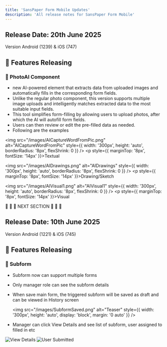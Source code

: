 ```yaml
---
title: 'SansPaper Form Mobile Updates'
description: 'All release notes for SansPaper Form Mobile'
---
```


## **Release Date**: 20th June 2025
Version Android (1239) & iOS (747) <br/>

## 🚀 Features Releasing

### 🔹 PhotoAI Component
- new AI-powered element that extracts data from uploaded images and automatically fills in the corresponding form fields. 
- Unlike the regular photo component, this version supports multiple image uploads and intelligently matches extracted data to the most suitable input fields.
- This tool simplifies form-filling by allowing users to upload photos, after which the AI will autofill form fields. 
- Users can then review or edit the pre-filled data as needed.
- Following are the examples

<div style={{
  display: 'flex',
  gap: '16px',
  justifyContent: 'center',
  flexWrap: 'nowrap',
  overflowX: 'auto',
  padding: '8px'
}}>
  <div style={{ textAlign: 'center' }}>

  <img
    src="/images/AICaptureWordFromPic.png"
    alt="AICaptureWordFromPic"
    style={{ width: '300px', height: 'auto', borderRadius: '8px', flexShrink: 0 }}
  />
      <p style={{ marginTop: '8px', fontSize: '14px' }}>Textual</p>
      </div>

  <div style={{ textAlign: 'center' }}>

  <img
    src="/images/AIDrawings.png"
    alt="AIDrawings"
    style={{ width: '300px', height: 'auto', borderRadius: '8px', flexShrink: 0 }}
  />
      <p style={{ marginTop: '8px', fontSize: '14px' }}>Drawing/Sketch</p>
      </div>
  <div style={{ textAlign: 'center' }}>

  <img
    src="/images/AIVisual1.png"
    alt="AIVisual1"
    style={{ width: '300px', height: 'auto', borderRadius: '8px', flexShrink: 0 }}
  />
      <p style={{ marginTop: '8px', fontSize: '14px' }}>Visual</p>
      </div>
</div>

<div style={{
  color: '#2196f3',
  fontWeight: 'bold',
  textAlign: 'center',
  padding: '10px 0',
  fontSize: '16px'
}}>
  🔵 🔵 🔵 NEXT SECTION 🔵 🔵 🔵
</div>

## **Release Date**: 10th June 2025
Version Android (1221) & iOS (745) <br/>


## 🚀 Features Releasing

### 🔹 Subform
- Subform now can support multiple forms
- Only manager role can see the subform details
- When save main form, the triggered subform will be saved as draft and can be viewed in History screen

  <img
    src="/images/SubformSaved.png"
    alt="Teaser"
    style={{ width: '300px', height: 'auto', display: 'block', margin: '0 auto' }}
  />

- Manager can click View Details and see list of subform, user assigned to filled in etc
<div style={{ display: 'flex', gap: '16px', justifyContent: 'center', flexWrap: 'wrap' }}>
  <img
    src="/images/ViewDetails.png"
    alt="View Details"
    style={{ width: '300px', height: 'auto', borderRadius: '8px' }}
  />
  <img
    src="/images/UserSubmittedSB.png"
    alt="User Submitted"
    style={{ width: '300px', height: 'auto', borderRadius: '8px' }}
  />
</div>